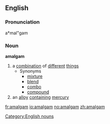 ==English==
{{wikipedia}}
===Pronunciation===
a*mal"gam

===Noun===
'''amalgam'''

# a [[combination]] of [[different]] [[thing]]s
#* Synonyms
#** [[mixture]]
#** [[blend]]
#** [[combo]]
#** [[compound]]
# an [[alloy]] [[contain]]ing [[mercury]]


[[Category:English nouns]]

[[fr:amalgam]]
[[io:amalgam]]
[[no:amalgam]]
[[zh:amalgam]]